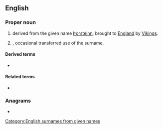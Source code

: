 ==English==

===Proper noun===
{{en-proper noun}}

# {{surname|lang=en|nodot=1}} derived from the {{der|en|non|-}} given name [[Þorsteinn]], brought to [[England]] by [[Viking]]s.
# {{given name|male|from=Germanic languages}}, occasional transferred use of the surname.

====Derived terms====
* {{l|en|Thurston County}}

====Related terms====
* {{l|en|Dustin}}

===Anagrams===
* {{anagrams|en|Thruston}}

[[Category:English surnames from given names]]